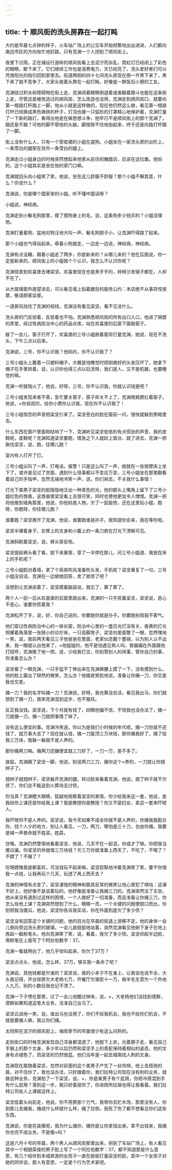 ```yaml
---
---
---
```

title: 十 顺风街的洗头房靠在一起打盹
---




大约是早晨七点钟的样子，火车站广场上的公交车开始频繁地出出进进，人们都向南边市区的方向匆忙地赶路，只有克渊一个人拐到了顺风街上。

夜里下过雨，正在铺设行道砖的顺风街看上去泥泞而杂乱。霓虹灯已经闭上了彩色的眼睛，歇下来了。它们继续工作也是浪费电力，天已经亮了，洗头爱好者们可以凭借阳光的指引回到家里去。街道两侧的四十七间洗头房现在倒一齐黑下来了，黑下来了就不竞争了，大家头挨着头靠在一起打盹，好像是一群饭后小憩的工友。

克渊绕过积水和障碍物在街上走，克渊闭着眼睛倒退着或者翻着跟斗也能在这条街上走，尽管这是被改造过的顺风街，怎么改造也没用，克渊走到顺风街口，就要向第一根路灯杆踹上一脚，他从小就是这样做的，现在他仍然这么做，看见第一根路灯杆已经换成黑色铸铁的杆子，灯泡也被一只弧形的灯罩精心地保护着，克渊打量了一下新的路灯，看得出他是在做思想斗争，他早已不是顺风街上的那个克渊了，踹还是不踹？可他的脚不管他的头脑，脚按捺不住地抬起来，终于还是向路灯杆踹了一脚。

街上没有什么人，只有一个穿皮裙的小姐在遛狗。小姐坐在一家洗头房的台阶上，一条雪白的腿架在另外一条雪白的腿上。

克渊走过小姐身边的时候突然想起来他家从前住的腌腊店，应该在这位置。他妈的，这个小姐其实是坐在他的家门口嘛。

克渊就回头向小姐笑了笑，他说，坐在这儿舒服不舒服？那个小姐不解其意，什么？你说什么？

克渊说，你是哪个国家来的小姐，听不懂中国话呀？

小姐说，神经病。

克渊走到小鬈毛狗那里，摸了摸狗身上的毛，说，这条狗多少钱买的？小姐没理他。

克渊打量着狗，猛地对狗汪地大叫一声，鬈毛狗胆子小，让克渊吓得跳了起来。

那个小姐也气得站起来，牵着小狗就走，一边走一边说，神经病，神经病。

克渊有点没趣，跟着小姐走了两步，你是新来的？从哪儿来的？他在后面说，你一定是新来的，顺风街上的小姐我个个认识，我怎么不认识你呢？

克渊径直到欢喜堡去堵梁坚。欢喜堡现在也是黑乎乎的，转椅沙发镜子都在，人却不在了。

从大玻璃窗外面望进去，可以看见墙上贴着醒目的服务公约：本店绝不从事异性按摩，敬请顾客监督。

一道屏风挡住了克渊的视线，克渊没有看见梁坚，看不见没什么。

洗头房的门反锁着，反锁着也不怕。克渊熟悉顺风街的所有出口入口，他进了隔壁的弄堂，经过性病防治中心的药品仓库，站在欢喜堡的后窗下面敲窗子。

敲了一会儿，窗子打开了，欢喜堡的三号小姐掀着窗帘打量克渊，她说，现在不洗头，下午三点以后来。

克渊说，三号，你不认识我？他妈的，你不认识我了？

三号小姐头上戴着一只塑料帽子，大概是怕睡觉时把刚做好的头发压坏了，她拿下帽子在手里转着，说，认识你也得三点以后洗呀，我们是人，又不是机器，也要睡觉的嘛。

克渊一听就恼火了，他说，好呀，三号，你不认识我，你就认识钱是吧？

三号小姐发现来者不善，急忙要关窗子，窗子却关不上了，克渊用肩膀扛着窗子，他说，×你叔叔的，给你小费你认识我，现在你不认识我了！

三号小姐惊恐的声音把梁坚引来了。梁坚苍白的脸在窗前一闪，很快就躲到黑暗里去。

什么东西在窗户里面啪哒响了一下，克渊听见梁坚低低的有点慌张的声音，我的皮鞋呢，皮鞋呢？克渊知道梁坚要跑，情急之下人就跃上窗台，跳了进去，克渊一把揪住梁坚，说，跑，往哪儿跑？

室内有人打开了灯。

三号小姐尖叫了一声，打电话，报警！只是这么叫了一声，她就在一张按摩床上坐下了，或许是见过了世面，遇到什么怪事都以不变应万变，三号小姐坐在那里翻看着自己的手指甲，忽然无端地冷笑一声，说，你们闹去，不关我什么事情！

灯光下美男子梁坚的脸隐隐地泛出一种青色的光，他的额头上嘴角上留下了三号小姐红色的唇痕，这唇痕使梁坚看上去很可笑，同时也使他更加令人憎恨。克渊一把将他推到墙角那里，他说，你他妈是人物，欠了一屁股债，还在这里玩小姐，跑呀，你跑呀，你往哪儿跑？

谁要跑？梁坚推开了克渊，他说，谁要跑谁是孙子。我知道你会来，我在等你呢。

梁坚半裸着身子，左臂上的文身和小腹上的一条刀疤在灯光下清晰可见。

克渊斜睨着梁坚，说，裤头穿反啦。

梁坚提起裤头看了看，脱下来重穿，穿了一半停在那儿，问三号小姐道，我放在床上的手机呢？

三号小姐脸对着墙，拿了个简易吹风准备吹头发，手机呢？梁坚重复了一句，三号小姐没说话，克渊在一边替她回答，卖了抵债了吧？

没想到让克渊说着了，梁坚摸着脑袋说，我忘了，算了算了。

两个人一前一后从欢喜堡的后窗里跳出来，克渊的一只手揽着梁坚，梁坚说，恶心不恶心，谁要你揽着我？

克渊松开了手，说，好，你自己说的，你要跑你就是孙子。你要跑别怪我不客气。

他们穿过性病防治中心的一排长窗，防治中心里的一盏日光灯没有关，昏黄的灯光照耀着角落里一张狭小的诊疗床，一只高脚凳子，梁坚向里面瞥了一眼，忽然嘿地一笑，说，我前两天看见三子他爸爸在里面，老家伙还戴个墨镜，以为别人认不出来，我一眼就认出他来了，×他姐姐的，他不是怕遇见熟人吗，我偏偏在外面跟他打招呼，克渊推了他一把，说，少给我打岔，你别管别人的闲事，管你自己的事，你准备怎么办？

梁坚看了一眼克渊，一只手猛不丁伸出来在克渊裤腰上摸了一下，没有摸到什么，他的脸上露出了释然的微笑，怎么办？他嬉皮笑脸地说，准备让你捅一刀，你交差我也交差。

捅一刀？我的名字叫捅一刀？克渊说，好呀，我也算没白活，看见我出马，你们就想到了捅一刀，我宋克渊混到这步，也不冤枉。

反正我没钱。梁坚说，下个月就有钱了，四眼他偏不信，不信我也没办法了，捅一刀就捅一刀，捅一刀就把事情了掉了。

没有这么便宜的事。克渊冷笑道，你以为是我们小时候的年代呢，捅一刀你就不还钱了，就万事大吉了？现在就认钱，捅一刀能顶三万块钱，那你捅我好了，捅了给我三万块，我躲一躲就不是人养的。

那你捅两刀嘛。捅两刀还嫌便宜就三刀好了，一刀一万，差不多了。

放屁。克渊踢了梁坚一脚，他说，别说两刀三刀，捅你这个×养的，一刀就让你翘辫子了。

翘辫子就翘辫子，梁坚躲开克渊的腿，转过脸来看着克渊，他说，翘了辫子就不欠债了。你们总不能追到火葬场去讨债。

你当真？克渊瞪大眼睛，狐疑地观察着梁坚的表情，你少给我来这一套，他说，是我给你上课还是你给我上课？我是教授你是教授？你又不是妇女，拿这一套来吓唬人。

我吓唬你不是人养的。梁坚说，我今天如果不成全你就不是人养的，你捅我我配合你，找个人少的地方，别让人看见，一刀，两刀，哪怕是三十刀，也由你捅，我要是喊一声救命就不姓梁，姓孬。

住嘴。克渊仍然警惕地看着梁坚，他说，几天不在一起混，你成才了嘛。你把我当傻瓜骗，你梁坚的命就值三万块钱？欠三万你就准备上西天了，不吃了，不喝了？不嫖了？不赌了？

吃喝嫖赌我是都喜欢，可没钱玩不起来嘛。梁坚狡黠地冲着克渊笑了笑，要不你借我一点钱，让我再玩个几天，玩透了再上西天去？

克渊的神情有点变了，梁坚凄惶的眼神和极其反常的微笑让他心里犯了嘀咕：这课不好上，他好像不是说着玩的，他好像是准备让我捅三刀的。克渊突然没了主张，他从来没有遇到过这样的困境，一个人做好了一切准备，而且准备让你捅三刀，你怎么给他上课？克渊突然想到了什么，眼睛一亮，一个关键的问题便脱口而出，你别把我当傻瓜，他说，梁坚你告诉我实话，你在外面到底欠了多少债？

梁坚没有回答这个关键的问题，他的目光在早晨的街道上游移不定，他的身体一会儿倒向旁边洗头房的玻璃，一会儿直挺挺地站着，突然克渊看见他俯下身子在地上拣起一截粉笔头，他向克渊笑了笑，说，看着，我欠了多少债。梁坚仰起半边脸，用粉笔在上面写了个阿拉伯数字：37。

克渊一看就明白了，他几乎惊叫起来，你欠了37万？

梁坚点点头，他说，怎么样，37万，够买我一条命了吧？

克渊说，其他钱都是欠谁的？梁坚说，我的小本子不在身上，让我说也说不全，大头我记得，开台球房欠大老杨七万，开餐厅欠骆驼十一万，做羊毛生意欠一个外地人九万，别的小数目我也记不清了。

克渊一下子愣在那里，过了一会儿他醒过神来，说，×，大老杨他们没找到德群，德群如果知道这笔大业务，没准自己出马了。

梁坚讥讽地一笑，说，谁出马也没用了，你们不给我机会，我也不给你们机会，不就是要捅人嘛，我让你们捅。

太阳照在泥泞的顺风街上，梅雨季节的早晨很少有这么闷热的。

走到街口的时候克渊发现自己浑身都湿透了，他脱下上衣，光着膀子走，看见自己手腕上的那个文身，多少年以后仍然和梁坚手上的青蛇保持着相似的姿态，他的文身有点褪色了，而梁坚的仍然很蓝。他们当年是一起去城南找人刺的文身。

克渊现在尾随着梁坚，忽然对前面的这个美男子产生了一丝怜悯，他上去搭他的肩，对不住你了，我也没办法，只好跟着你，我们拉特公司现在没有别的业务，就做这种业务，克渊拍了一下梁坚，说，×，你是美男子有个屁用，你把冷燕混到手有什么屁用？落到这一步，我只好委屈你了，你进厕所拉屎也得让我看着。我们拉特公司给人上课就这样上。

梁坚低着头向前走，他说，你不用费那个力气，我带你去贮木场，那里没有人，你到那儿去捅我，捅成什么样就什么样，捅了拉倒，我死了伤了都不想看见你们这些东西。

克渊说，你是在装傻呢，我为什么捅你，捅你是让你拿钱出来，拿不出钱来，我捅你也完不成业务，不是傻×吗？

这是六月十号的早晨，两个男人从顺风街那里出来，拐到了车站广场上，有人看见其中一个相貌英俊的男子脸上写了一个阿拉伯数字：37。都不知道那是什么意思，有几个结伴到本城旅游的女孩子一直在偷偷打量梁坚的脸，其中一个女孩子对她的同伴说，那人有意思，一定是个行为艺术家吧。